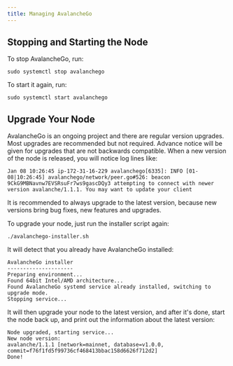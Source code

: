 ```yaml
---
title: Managing AvalancheGo
---
```

Stopping and Starting the Node[​](#stopping-and-starting-the-node "Direct link to heading")
-------------------------------------------------------------------------------------------

To stop AvalancheGo, run:

```
sudo systemctl stop avalanchego

```


To start it again, run:

```
sudo systemctl start avalanchego

```


Upgrade Your Node[​](#upgrade-your-node "Direct link to heading")
-----------------------------------------------------------------

AvalancheGo is an ongoing project and there are regular version upgrades. Most upgrades are recommended but not required. Advance notice will be given for upgrades that are not backwards compatible. When a new version of the node is released, you will notice log lines like:

```
Jan 08 10:26:45 ip-172-31-16-229 avalanchego[6335]: INFO [01-08|10:26:45] avalanchego/network/peer.go#526: beacon 9CkG9MBNavnw7EVSRsuFr7ws9gascDQy3 attempting to connect with newer version avalanche/1.1.1. You may want to update your client

```


It is recommended to always upgrade to the latest version, because new versions bring bug fixes, new features and upgrades.

To upgrade your node, just run the installer script again:

```
./avalanchego-installer.sh

```


It will detect that you already have AvalancheGo installed:

```
AvalancheGo installer
---------------------
Preparing environment...
Found 64bit Intel/AMD architecture...
Found AvalancheGo systemd service already installed, switching to upgrade mode.
Stopping service...

```


It will then upgrade your node to the latest version, and after it's done, start the node back up, and print out the information about the latest version:

```
Node upgraded, starting service...
New node version:
avalanche/1.1.1 [network=mainnet, database=v1.0.0, commit=f76f1fd5f99736cf468413bbac158d6626f712d2]
Done!

```
